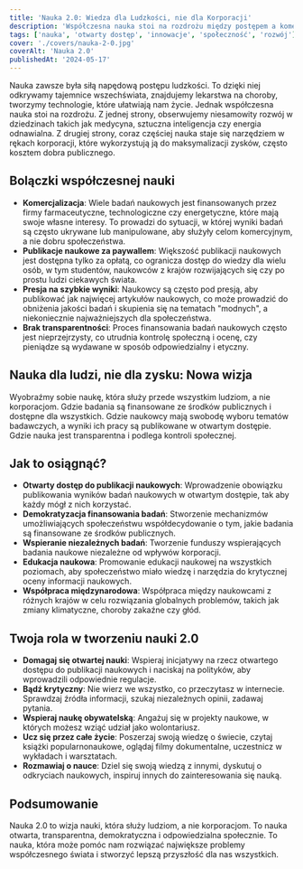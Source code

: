```yaml
---
title: 'Nauka 2.0: Wiedza dla Ludzkości, nie dla Korporacji'
description: 'Współczesna nauka stoi na rozdrożu między postępem a komercjalizacją. Odkryj, jak możemy przekształcić naukę, aby służyła ludziom zamiast korporacjom.'
tags: ['nauka', 'otwarty dostęp', 'innowacje', 'społeczność', 'rozwój']
cover: './covers/nauka-2-0.jpg'
coverAlt: 'Nauka 2.0'
publishedAt: '2024-05-17'
---
```


Nauka zawsze była siłą napędową postępu ludzkości. To dzięki niej odkrywamy tajemnice wszechświata, znajdujemy lekarstwa na choroby, tworzymy technologie, które ułatwiają nam życie. Jednak współczesna nauka stoi na rozdrożu. Z jednej strony, obserwujemy niesamowity rozwój w dziedzinach takich jak medycyna, sztuczna inteligencja czy energia odnawialna. Z drugiej strony, coraz częściej nauka staje się narzędziem w rękach korporacji, które wykorzystują ją do maksymalizacji zysków, często kosztem dobra publicznego.

## Bolączki współczesnej nauki

- **Komercjalizacja**: Wiele badań naukowych jest finansowanych przez firmy farmaceutyczne, technologiczne czy energetyczne, które mają swoje własne interesy. To prowadzi do sytuacji, w której wyniki badań są często ukrywane lub manipulowane, aby służyły celom komercyjnym, a nie dobru społeczeństwa.
- **Publikacje naukowe za paywallem**: Większość publikacji naukowych jest dostępna tylko za opłatą, co ogranicza dostęp do wiedzy dla wielu osób, w tym studentów, naukowców z krajów rozwijających się czy po prostu ludzi ciekawych świata.
- **Presja na szybkie wyniki**: Naukowcy są często pod presją, aby publikować jak najwięcej artykułów naukowych, co może prowadzić do obniżenia jakości badań i skupienia się na tematach "modnych", a niekoniecznie najważniejszych dla społeczeństwa.
- **Brak transparentności**: Proces finansowania badań naukowych często jest nieprzejrzysty, co utrudnia kontrolę społeczną i ocenę, czy pieniądze są wydawane w sposób odpowiedzialny i etyczny.

## Nauka dla ludzi, nie dla zysku: Nowa wizja

Wyobraźmy sobie naukę, która służy przede wszystkim ludziom, a nie korporacjom. Gdzie badania są finansowane ze środków publicznych i dostępne dla wszystkich. Gdzie naukowcy mają swobodę wyboru tematów badawczych, a wyniki ich pracy są publikowane w otwartym dostępie. Gdzie nauka jest transparentna i podlega kontroli społecznej.

## Jak to osiągnąć?

- **Otwarty dostęp do publikacji naukowych**: Wprowadzenie obowiązku publikowania wyników badań naukowych w otwartym dostępie, tak aby każdy mógł z nich korzystać.
- **Demokratyzacja finansowania badań**: Stworzenie mechanizmów umożliwiających społeczeństwu współdecydowanie o tym, jakie badania są finansowane ze środków publicznych.
- **Wspieranie niezależnych badań**: Tworzenie funduszy wspierających badania naukowe niezależne od wpływów korporacji.
- **Edukacja naukowa**: Promowanie edukacji naukowej na wszystkich poziomach, aby społeczeństwo miało wiedzę i narzędzia do krytycznej oceny informacji naukowych.
- **Współpraca międzynarodowa**: Współpraca między naukowcami z różnych krajów w celu rozwiązania globalnych problemów, takich jak zmiany klimatyczne, choroby zakaźne czy głód.

## Twoja rola w tworzeniu nauki 2.0

- **Domagaj się otwartej nauki**: Wspieraj inicjatywy na rzecz otwartego dostępu do publikacji naukowych i naciskaj na polityków, aby wprowadzili odpowiednie regulacje.
- **Bądź krytyczny**: Nie wierz we wszystko, co przeczytasz w internecie. Sprawdzaj źródła informacji, szukaj niezależnych opinii, zadawaj pytania.
- **Wspieraj naukę obywatelską**: Angażuj się w projekty naukowe, w których możesz wziąć udział jako wolontariusz.
- **Ucz się przez całe życie**: Poszerzaj swoją wiedzę o świecie, czytaj książki popularnonaukowe, oglądaj filmy dokumentalne, uczestnicz w wykładach i warsztatach.
- **Rozmawiaj o nauce**: Dziel się swoją wiedzą z innymi, dyskutuj o odkryciach naukowych, inspiruj innych do zainteresowania się nauką.

## Podsumowanie

Nauka 2.0 to wizja nauki, która służy ludziom, a nie korporacjom. To nauka otwarta, transparentna, demokratyczna i odpowiedzialna społecznie. To nauka, która może pomóc nam rozwiązać największe problemy współczesnego świata i stworzyć lepszą przyszłość dla nas wszystkich.

